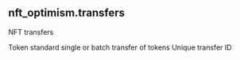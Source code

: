 ## nft_optimism.transfers 
NFT transfers


<ParamField path="token_standard">
Token standard
</ParamField>
<ParamField path="transfer_type">
single or batch transfer of tokens
</ParamField>
<ParamField path="unique_transfer_id">
Unique transfer ID
</ParamField>
